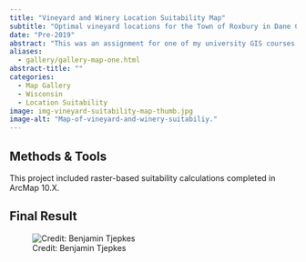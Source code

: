 ```yaml
---
title: "Vineyard and Winery Location Suitability Map"
subtitle: "Optimal vineyard locations for the Town of Roxbury in Dane County, Wisconsin."
date: "Pre-2019"
abstract: "This was an assignment for one of my university GIS courses aimed at locating and displaying the prime locations for a new vineyard in Wisconsin."
aliases: 
  - gallery/gallery-map-one.html
abstract-title: ""
categories:
  - Map Gallery
  - Wisconsin
  - Location Suitability
image: img-vineyard-suitability-map-thumb.jpg
image-alt: "Map-of-vineyard-and-winery-suitabiliy."
---
```

## Methods & Tools

This project included raster-based suitability calculations completed in ArcMap 10.X.

## Final Result

![Credit: Benjamin Tjepkes](img-map-1.jpg)



